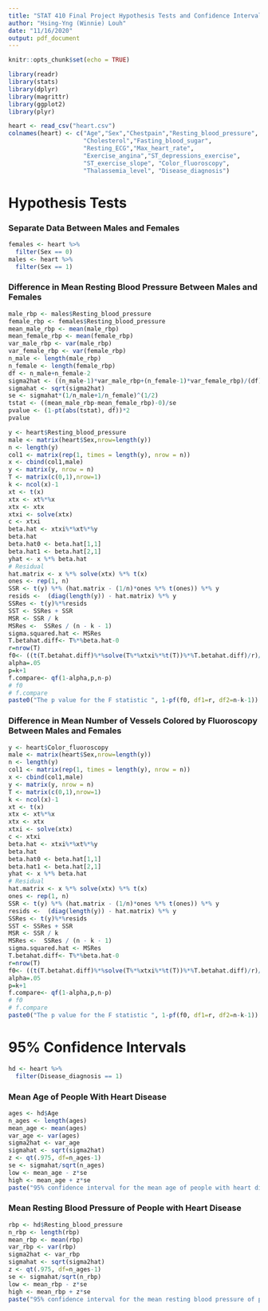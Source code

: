 ---
title: "STAT 410 Final Project Hypothesis Tests and Confidence Intervals"
author: "Hsing-Yng (Winnie) Louh"
date: "11/16/2020"
output: pdf_document
---

```{r setup, include=FALSE}
knitr::opts_chunk$set(echo = TRUE)
```

```{r}
library(readr)
library(stats)
library(dplyr)
library(magrittr)
library(ggplot2)
library(plyr)

heart <- read_csv("heart.csv")
colnames(heart) <- c("Age","Sex","Chestpain","Resting_blood_pressure",
                     "Cholesterol","Fasting_blood_sugar",
                     "Resting_ECG","Max_heart_rate",
                     "Exercise_angina","ST_depressions_exercise",
                     "ST_exercise_slope", "Color_fluoroscopy",
                     "Thalassemia_level", "Disease_diagnosis")
```

# Hypothesis Tests
### Separate Data Between Males and Females
```{r}
females <- heart %>% 
  filter(Sex == 0)
males <- heart %>% 
  filter(Sex == 1)
```

### Difference in Mean Resting Blood Pressure Between Males and Females
```{r}
male_rbp <- males$Resting_blood_pressure
female_rbp <- females$Resting_blood_pressure
mean_male_rbp <- mean(male_rbp)
mean_female_rbp <- mean(female_rbp)
var_male_rbp <- var(male_rbp)
var_female_rbp <- var(female_rbp)
n_male <- length(male_rbp)
n_female <- length(female_rbp)
df <- n_male+n_female-2
sigma2hat <- ((n_male-1)*var_male_rbp+(n_female-1)*var_female_rbp)/(df)
sigmahat <- sqrt(sigma2hat)
se <- sigmahat*(1/n_male+1/n_female)^(1/2)
tstat <- ((mean_male_rbp-mean_female_rbp)-0)/se
pvalue <- (1-pt(abs(tstat), df))*2
pvalue

y <- heart$Resting_blood_pressure
male <- matrix(heart$Sex,nrow=length(y))
n <- length(y)
col1 <- matrix(rep(1, times = length(y), nrow = n))
x <- cbind(col1,male)
y <- matrix(y, nrow = n)
T <- matrix(c(0,1),nrow=1)
k <- ncol(x)-1
xt <- t(x)
xtx <- xt%*%x
xtx <- xtx
xtxi <- solve(xtx)
c <- xtxi
beta.hat <- xtxi%*%xt%*%y
beta.hat
beta.hat0 <- beta.hat[1,1]
beta.hat1 <- beta.hat[2,1]
yhat <- x %*% beta.hat
# Residual
hat.matrix <- x %*% solve(xtx) %*% t(x)
ones <- rep(1, n)
SSR <- t(y) %*% (hat.matrix - (1/n)*ones %*% t(ones)) %*% y
resids <-  (diag(length(y)) - hat.matrix) %*% y
SSRes <- t(y)%*%resids
SST <- SSRes + SSR
MSR <- SSR / k
MSRes <-  SSRes / (n - k - 1)
sigma.squared.hat <- MSRes
T.betahat.diff<- T%*%beta.hat-0
r=nrow(T)
f0<- ((t(T.betahat.diff)%*%solve(T%*%xtxi%*%t(T))%*%T.betahat.diff)/r)/sigma.squared.hat
alpha=.05
p=k+1
f.compare<- qf(1-alpha,p,n-p)
# f0
# f.compare
paste0("The p value for the F statistic ", 1-pf(f0, df1=r, df2=n-k-1))
```

### Difference in Mean Number of Vessels Colored by Fluoroscopy Between Males and Females
```{r}
y <- heart$Color_fluoroscopy
male <- matrix(heart$Sex,nrow=length(y))
n <- length(y)
col1 <- matrix(rep(1, times = length(y), nrow = n))
x <- cbind(col1,male)
y <- matrix(y, nrow = n)
T <- matrix(c(0,1),nrow=1)
k <- ncol(x)-1
xt <- t(x)
xtx <- xt%*%x
xtx <- xtx
xtxi <- solve(xtx)
c <- xtxi
beta.hat <- xtxi%*%xt%*%y
beta.hat
beta.hat0 <- beta.hat[1,1]
beta.hat1 <- beta.hat[2,1]
yhat <- x %*% beta.hat
# Residual
hat.matrix <- x %*% solve(xtx) %*% t(x)
ones <- rep(1, n)
SSR <- t(y) %*% (hat.matrix - (1/n)*ones %*% t(ones)) %*% y
resids <-  (diag(length(y)) - hat.matrix) %*% y
SSRes <- t(y)%*%resids
SST <- SSRes + SSR
MSR <- SSR / k
MSRes <-  SSRes / (n - k - 1)
sigma.squared.hat <- MSRes
T.betahat.diff<- T%*%beta.hat-0
r=nrow(T)
f0<- ((t(T.betahat.diff)%*%solve(T%*%xtxi%*%t(T))%*%T.betahat.diff)/r)/sigma.squared.hat
alpha=.05
p=k+1
f.compare<- qf(1-alpha,p,n-p)
# f0
# f.compare
paste0("The p value for the F statistic ", 1-pf(f0, df1=r, df2=n-k-1))
```

# 95% Confidence Intervals
```{r}
hd <- heart %>% 
  filter(Disease_diagnosis == 1)
```

### Mean Age of People With Heart Disease
```{r}
ages <- hd$Age
n_ages <- length(ages)
mean_age <- mean(ages)
var_age <- var(ages)
sigma2hat <- var_age
sigmahat <- sqrt(sigma2hat)
z <- qt(.975, df=n_ages-1)
se <- sigmahat/sqrt(n_ages)
low <- mean_age - z*se
high <- mean_age + z*se
paste("95% confidence interval for the mean age of people with heart disease:", low, high)
```

### Mean Resting Blood Pressure of People with Heart Disease
```{r}
rbp <- hd$Resting_blood_pressure
n_rbp <- length(rbp)
mean_rbp <- mean(rbp)
var_rbp <- var(rbp)
sigma2hat <- var_rbp
sigmahat <- sqrt(sigma2hat)
z <- qt(.975, df=n_ages-1)
se <- sigmahat/sqrt(n_rbp)
low <- mean_rbp - z*se
high <- mean_rbp + z*se
paste("95% confidence interval for the mean resting blood pressure of people with heart disease:", low, high)
```





